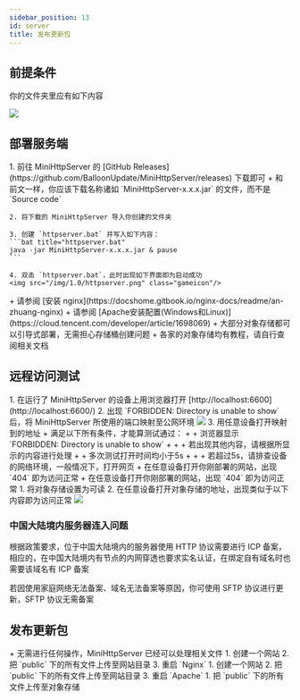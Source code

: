 ```yaml
---
sidebar_position: 13
id: server
title: 发布更新包
---
```


## 前提条件
你的文件夹里应有如下内容

<img src="/img/1.0/installation-path.png" class="gameicon"/>

## 部署服务端

<Tabs groupId="installation">
  <TabItem value="httpserver" label="MiniHttpServer" default>
    1. 前往 MiniHttpServer 的 [GitHub Releases](https://github.com/BalloonUpdate/MiniHttpServer/releases) 下载即可
    + 和前文一样，你应该下载名称诸如 `MiniHttpServer-x.x.x.jar` 的文件，而不是 `Source code`

    2. 将下载的 MiniHttpServer 导入你创建的文件夹

    3. 创建 `httpserver.bat` 并写入如下内容：
    ```bat title="httpserver.bat"
    java -jar MiniHttpServer-x.x.x.jar & pause
    ```

    4. 双击 `httpserver.bat`，此时出现如下界面即为启动成功
    <img src="/img/1.0/httpserver.png" class="gameicon"/>
  </TabItem>
  <TabItem value="nginx" label="Nginx">
    + 请参阅 [安装 nginx](https://docshome.gitbook.io/nginx-docs/readme/an-zhuang-nginx)
  </TabItem>
  <TabItem value="apache" label="Apache">
    + 请参阅 [Apache安装配置(Windows和Linux)](https://cloud.tencent.com/developer/article/1698069)
  </TabItem>
  <TabItem value="s3" label="对象存储（S3）">
    + 大部分对象存储都可以引导式部署，无需担心存储桶创建问题
    + 各家的对象存储均有教程，请自行查阅相关文档
  </TabItem>
</Tabs>

## 远程访问测试
<Tabs groupId="installation">
  <TabItem value="httpserver" label="MiniHttpServer" default>
    1. 在运行了 MiniHttpServer 的设备上用浏览器打开 [http://localhost:6600](http://localhost:6600/)
    2. 出现 `FORBIDDEN: Directory is unable to show` 后，将 MiniHttpServer 所使用的端口映射至公网环境
    <img src="/img/1.0/httpserver-http.png" class="gameicon"/>
    3. 用任意设备打开映射到的地址
    + 满足以下所有条件，才能算测试通过：
    + + 浏览器显示 `FORBIDDEN: Directory is unable to show`
    + + + 若出现其他内容，请根据所显示的内容进行处理
    + + 多次测试打开时间均小于5s
    + + + 若超过5s，请排查设备的网络环境，一般情况下，打开网页
  </TabItem>
  <TabItem value="nginx" label="Nginx">
    + 在任意设备打开你刚部署的网站，出现 `404` 即为访问正常
  </TabItem>
  <TabItem value="apache" label="Apache">
    + 在任意设备打开你刚部署的网站，出现 `404` 即为访问正常
  </TabItem>
  <TabItem value="s3" label="对象存储（S3）">
    1. 将对象存储设置为可读
    2. 在任意设备打开对象存储的地址，出现类似于以下内容即为访问正常
    <img src="/img/1.0/installation-oss.png" class="gameicon"/>
  </TabItem>
</Tabs>

### 中国大陆境内服务器连入问题

根据政策要求，位于中国大陆境内的服务器使用 HTTP 协议需要进行 ICP 备案，相应的，在中国大陆境内有节点的内网穿透也要求实名认证，在绑定自有域名时也需要该域名有 ICP 备案

若因使用家庭网络无法备案、域名无法备案等原因，你可使用 SFTP 协议进行更新，SFTP 协议无需备案

## 发布更新包
<Tabs groupId="installation">
  <TabItem value="httpserver" label="MiniHttpServer" default>
    + 无需进行任何操作，MiniHttpServer 已经可以处理相关文件
  </TabItem>
  <TabItem value="nginx" label="Nginx">
    1. 创建一个网站
    2. 把 `public` 下的所有文件上传至网站目录
    3. 重启 `Nginx`
  </TabItem>
  <TabItem value="apache" label="Apache">
    1. 创建一个网站
    2. 把 `public` 下的所有文件上传至网站目录
    3. 重启 `Apache`
  </TabItem>
  <TabItem value="s3" label="对象存储（S3）">
    1. 把 `public` 下的所有文件上传至对象存储
  </TabItem>
</Tabs>